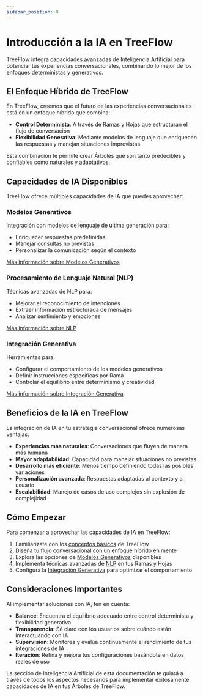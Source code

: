 ```yaml
---
sidebar_position: 0
---
```


# Introducción a la IA en TreeFlow

TreeFlow integra capacidades avanzadas de Inteligencia Artificial para potenciar tus experiencias conversacionales, combinando lo mejor de los enfoques deterministas y generativos.

## El Enfoque Híbrido de TreeFlow

En TreeFlow, creemos que el futuro de las experiencias conversacionales está en un enfoque híbrido que combina:

- **Control Determinista**: A través de Ramas y Hojas que estructuran el flujo de conversación
- **Flexibilidad Generativa**: Mediante modelos de lenguaje que enriquecen las respuestas y manejan situaciones imprevistas

Esta combinación te permite crear Árboles que son tanto predecibles y confiables como naturales y adaptativos.

## Capacidades de IA Disponibles

TreeFlow ofrece múltiples capacidades de IA que puedes aprovechar:

### Modelos Generativos

Integración con modelos de lenguaje de última generación para:
- Enriquecer respuestas predefinidas
- Manejar consultas no previstas
- Personalizar la comunicación según el contexto

[Más información sobre Modelos Generativos](/docs/InteligenciaArtificial/ModelosGenerativos)

### Procesamiento de Lenguaje Natural (NLP)

Técnicas avanzadas de NLP para:
- Mejorar el reconocimiento de intenciones
- Extraer información estructurada de mensajes
- Analizar sentimiento y emociones

[Más información sobre NLP](/docs/InteligenciaArtificial/NLP)

### Integración Generativa

Herramientas para:
- Configurar el comportamiento de los modelos generativos
- Definir instrucciones específicas por Rama
- Controlar el equilibrio entre determinismo y creatividad

[Más información sobre Integración Generativa](/docs/InteligenciaArtificial/IntegracionGenerativa)

## Beneficios de la IA en TreeFlow

La integración de IA en tu estrategia conversacional ofrece numerosas ventajas:

- **Experiencias más naturales**: Conversaciones que fluyen de manera más humana
- **Mayor adaptabilidad**: Capacidad para manejar situaciones no previstas
- **Desarrollo más eficiente**: Menos tiempo definiendo todas las posibles variaciones
- **Personalización avanzada**: Respuestas adaptadas al contexto y al usuario
- **Escalabilidad**: Manejo de casos de uso complejos sin explosión de complejidad

## Cómo Empezar

Para comenzar a aprovechar las capacidades de IA en TreeFlow:

1. Familiarízate con los [conceptos básicos](/docs/Fundamentos/Terminologia) de TreeFlow
2. Diseña tu flujo conversacional con un enfoque híbrido en mente
3. Explora las opciones de [Modelos Generativos](/docs/InteligenciaArtificial/ModelosGenerativos) disponibles
4. Implementa técnicas avanzadas de [NLP](/docs/InteligenciaArtificial/NLP) en tus Ramas y Hojas
5. Configura la [Integración Generativa](/docs/InteligenciaArtificial/IntegracionGenerativa) para optimizar el comportamiento

## Consideraciones Importantes

Al implementar soluciones con IA, ten en cuenta:

- **Balance**: Encuentra el equilibrio adecuado entre control determinista y flexibilidad generativa
- **Transparencia**: Sé claro con los usuarios sobre cuándo están interactuando con IA
- **Supervisión**: Monitorea y evalúa continuamente el rendimiento de tus integraciones de IA
- **Iteración**: Refina y mejora tus configuraciones basándote en datos reales de uso

La sección de Inteligencia Artificial de esta documentación te guiará a través de todos los aspectos necesarios para implementar exitosamente capacidades de IA en tus Árboles de TreeFlow.
